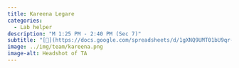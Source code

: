 ```yaml
---
title: Kareena Legare
categories: 
  - Lab helper
description: "M 1:25 PM - 2:40 PM (Sec 7)"
subtitle: "[🔗](https://docs.google.com/spreadsheets/d/1gXNQ9UMT01bU9qr-YDsA2GIpslldHmfwPg1gcOj2GTA/edit?usp=sharing)"
image: ../img/team/kareena.png
image-alt: Headshot of TA
---
```

